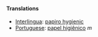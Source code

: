 ====Translations====
*[[Interlingua]]: [[papiro hygienic]]
*[[Portuguese]]: [[papel higiênico]] ''m''